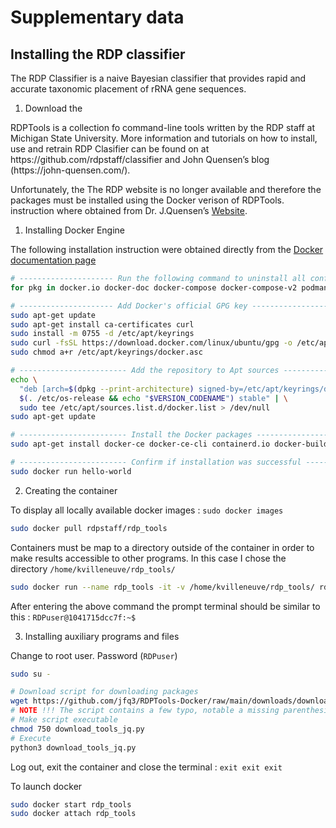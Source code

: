 # Supplementary data {-}

## Installing the RDP classifier {-}

The RDP Classifier is a naive Bayesian classifier that provides rapid and accurate taxonomic placement of rRNA gene sequences. 

1. Download the 

RDPTools is a collection fo command-line tools written by the RDP staff at Michigan State University. 
More information and tutorials on how to install, use and retrain RDP Clasifier can be found on at https://github.com/rdpstaff/classifier and John Quensen's blog (https://john-quensen.com/).



Unfortunately, the The RDP website is no longer available and therefore the packages must be installed using the Docker verison of RDPTools. instruction where obtained from Dr. J.Quensen's [Website](https://jfq3.gitbook.io/rdptools-docker).

1. Installing Docker Engine 

The following installation instruction were obtained directly from the [Docker documentation page](https://docs.docker.com/engine/install/ubuntu/)
```bash
# --------------------- Run the following command to uninstall all conflicting packages ------------------------
for pkg in docker.io docker-doc docker-compose docker-compose-v2 podman-docker containerd runc; do sudo apt-get remove $pkg; done

# --------------------- Add Docker's official GPG key ------------------------
sudo apt-get update
sudo apt-get install ca-certificates curl
sudo install -m 0755 -d /etc/apt/keyrings
sudo curl -fsSL https://download.docker.com/linux/ubuntu/gpg -o /etc/apt/keyrings/docker.asc
sudo chmod a+r /etc/apt/keyrings/docker.asc

# ------------------------ Add the repository to Apt sources ------------------------
echo \
  "deb [arch=$(dpkg --print-architecture) signed-by=/etc/apt/keyrings/docker.asc] https://download.docker.com/linux/ubuntu \
  $(. /etc/os-release && echo "$VERSION_CODENAME") stable" | \
  sudo tee /etc/apt/sources.list.d/docker.list > /dev/null
sudo apt-get update

# ------------------------ Install the Docker packages ------------------------
sudo apt-get install docker-ce docker-ce-cli containerd.io docker-buildx-plugin docker-compose-plugin

# ------------------------ Confirm if installation was successful ------------------------
sudo docker run hello-world
```

2. Creating the container 

To display all locally available docker images : `sudo docker images`

```bash
sudo docker pull rdpstaff/rdp_tools
```

Containers must be map to a directory outside of the container in order to make results accessible to other programs. In this case I chose the directory `/home/kvilleneuve/rdp_tools/`
```bash
sudo docker run --name rdp_tools -it -v /home/kvilleneuve/rdp_tools/ rdpstaff/rdp_tools
```

After entering the above command the prompt terminal should be similar to this : `RDPuser@1041715dcc7f:~$`

3. Installing auxiliary programs and files 

Change to root user. Password (`RDPuser`)
```bash
sudo su - 
``` 

```bash
# Download script for downloading packages 
wget https://github.com/jfq3/RDPTools-Docker/raw/main/downloads/download_tools_jq.py
# NOTE !!! The script contains a few typo, notable a missing parenthesis and open tick at line 58 !!!! 
# Make script executable 
chmod 750 download_tools_jq.py
# Execute 
python3 download_tools_jq.py
``` 

Log out, exit the container and close the terminal : `exit exit exit`

To launch docker 
```bash
sudo docker start rdp_tools
sudo docker attach rdp_tools
```
